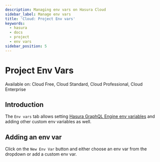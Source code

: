 ```yaml
---
description: Managing env vars on Hasura Cloud
sidebar_label: Manage env vars
title: 'Cloud: Project Env vars'
keywords:
  - hasura
  - docs
  - project
  - env vars
sidebar_position: 5
---
```



# Project Env Vars

<div className="badge badge--primary heading-badge">
  Available on: Cloud Free, Cloud Standard, Cloud Professional, Cloud Enterprise
</div>

## Introduction

The `Env vars` tab allows setting
[Hasura GraphQL Engine env variables](/deployment/graphql-engine-flags/reference.mdx#command-flags) and adding other
custom env variables as well.

## Adding an env var

Click on the `New Env Var` button and either choose an env var from the dropdown or add a custom env var.

<Thumbnail src="/img/projects/new-envvars.png" alt="add env var options" width="1200px" />

<Thumbnail src="/img/projects/add-env-var.png" alt="add env var options" width="1200px" />
